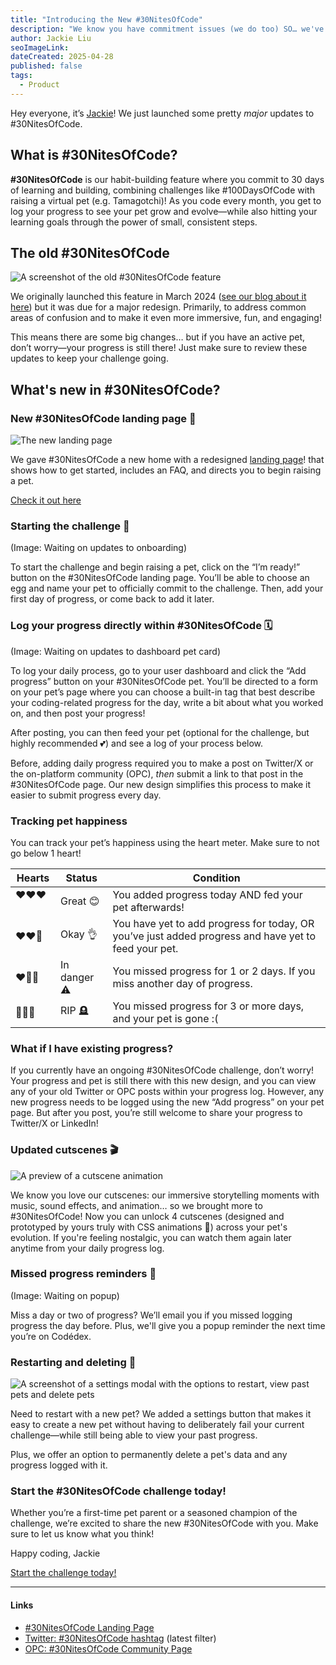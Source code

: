 ```yaml
---
title: "Introducing the New #30NitesOfCode"
description: "We know you have commitment issues (we do too) SO… we've re-launched #30NitesOfCode where you commit to 30 days of learning and building while raising your virtual pet! 🐣"
author: Jackie Liu
seoImageLink: 
dateCreated: 2025-04-28
published: false
tags:
  - Product
---
```


Hey everyone, it’s [Jackie](https://www.codedex.io/@jackieisonline)! We just launched some pretty *major* updates to #30NitesOfCode.

## What is #30NitesOfCode?

**#30NitesOfCode** is our habit-building feature where you commit to 30 days of learning and building, combining challenges like #100DaysOfCode with raising a virtual pet (e.g. Tamagotchi)! As you code every month, you get to log your progress to see your pet grow and evolve—while also hitting your learning goals through the power of small, consistent steps.

## The old #30NitesOfCode

![A screenshot of the old #30NitesOfCode feature](https://imgur.com/oUoVbtj.gif)

We originally launched this feature in March 2024 ([see our blog about it here](https://www.codedex.io/blog/30-nites-of-code)) but it was due for a major redesign. Primarily, to address common areas of confusion and to make it even more immersive, fun, and engaging!

This means there are some big changes… but if you have an active pet, don’t worry—your progress is still there! Just make sure to review these updates to keep your challenge going.

## What's new in #30NitesOfCode?

### New #30NitesOfCode landing page 🎉

![The new landing page](https://i.imgur.com/Kst8rik.gif)

We gave #30NitesOfCode a new home with a redesigned [landing page](https://www.codedex.io/30-nites-of-code)! that shows how to get started, includes an FAQ, and directs you to begin raising a pet.

[Check it out here](https://www.codedex.io/30-nites-of-code)

### Starting the challenge 🥚

(Image: Waiting on updates to onboarding)

To start the challenge and begin raising a pet, click on the “I’m ready!” button on the #30NitesOfCode landing page. You’ll be able to choose an egg and name your pet to officially commit to the challenge. Then, add your first day of progress, or come back to add it later.

### Log your progress directly within #30NitesOfCode 🗓️

(Image: Waiting on updates to dashboard pet card)

To log your daily process, go to your user dashboard and click the “Add progress” button on your #30NitesOfCode pet. You’ll be directed to a form on your pet’s page where you can choose a built-in tag that best describe your coding-related progress for the day, write a bit about what you worked on, and then post your progress!

After posting, you can then feed your pet (optional for the challenge, but highly recommended 💕) and see a log of your process below.

Before, adding daily progress required you to make a post on Twitter/X or the on-platform community (OPC), *then* submit a link to that post in the #30NitesOfCode page. Our new design simplifies this process to make it easier to submit progress every day.

### Tracking pet happiness

You can track your pet’s happiness using the heart meter. Make sure to not go below 1 heart!

| Hearts    | Status | Condition |
| -------- | ------- | ------- |
| ❤️❤️❤️  &nbsp;&nbsp;| Great 😊 | You added progress today AND fed your pet afterwards! |
| ❤️❤️🤍  | Okay 👌 | You have yet to add progress for today, OR you’ve just added progress and have yet to feed your pet. |
| ❤️🤍🤍 | In danger ⚠️ | You missed progress for 1 or 2 days. If you miss another day of progress. |
| 🤍🤍🤍 | RIP 🪦  | You missed progress for 3 or more days, and your pet is gone :(  |


### What if I have existing progress?

If you currently have an ongoing #30NitesOfCode challenge, don’t worry! Your progress and pet is still there with this new design, and you can view any of your old Twitter or OPC posts within your progress log. However, any new progress needs to be logged using the new “Add progress” on your pet page. But after you post, you’re still welcome to share your progress to Twitter/X or LinkedIn!

### Updated cutscenes 🎬

![A preview of a cutscene animation](https://i.imgur.com/KByw2nO.gif)

We know you love our cutscenes: our immersive storytelling moments with music, sound effects, and animation… so we brought more to #30NitesOfCode! Now you can unlock 4 cutscenes (designed and prototyped by yours truly with CSS animations 👀) across your pet's evolution. If you're feeling nostalgic, you can watch them again later anytime from your daily progress log.

### Missed progress reminders 🚨

(Image: Waiting on popup)

Miss a day or two of progress? We’ll email you if you missed logging progress the day before. Plus, we'll give you a popup reminder the next time you’re on Codédex.

### Restarting and deleting 🔄

![A screenshot of a settings modal with the options to restart, view past pets and delete pets](https://i.imgur.com/K2eljgN.png)

Need to restart with a new pet? We added a settings button that makes it easy to create a new pet without having to deliberately fail your current challenge—while still being able to view your past progress.

Plus, we offer an option to permanently delete a pet's data and any progress logged with it.

### Start the #30NitesOfCode challenge today!

Whether you’re a first-time pet parent or a seasoned champion of the challenge, we’re excited to share the new #30NitesOfCode with you. Make sure to let us know what you think!

Happy coding,
Jackie

[Start the challenge today!](https://www.codedex.io/30-nites-of-code)

---

#### Links

- [#30NitesOfCode Landing Page](https://www.codedex.io/30-nites-of-code)
- [Twitter: #30NitesOfCode hashtag](https://twitter.com/hashtag/30NitesOfCode?src=hashtag_click&f=live) (latest filter)
- [OPC: #30NitesOfCode Community Page](https://www.codedex.io/community/30-nites-of-code)
